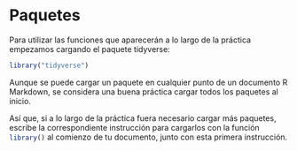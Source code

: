 # Paquetes {#packages}

Para utilizar las funciones que aparecerán a lo largo de la práctica empezamos cargando el paquete tidyverse:

```r
library("tidyverse")
```

Aunque se puede cargar un paquete en cualquier punto de un documento R Markdown, se considera una buena práctica cargar todos los paquetes al inicio. 

Así que, si a lo largo de la práctica fuera necesario cargar más paquetes, escribe la correspondiente instrucción para cargarlos con la función `library()`{.R} al comienzo de tu documento, junto con esta primera instrucción.

